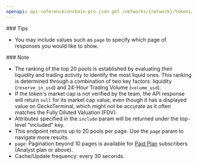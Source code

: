 ```yaml
---
openapi: api-reference/onchain-pro.json get /networks/{network}/tokens/{token_address}/pools
---
```


<Tip>
  ### Tips

  - You may include values such as `page` to specify which page of responses you would like to show.
</Tip>

<Note>
  ### Note

  - The ranking of the top 20 pools is established by evaluating their liquidity and trading activity to identify the most liquid ones. This ranking is determined through a combination of two key factors: liquidity (`reserve_in_usd`) and 24-Hour Trading Volume (`volume_usd`).
  - If the token's market cap is not verified by the team, the API response will return `null` for its market cap value, even though it has a displayed value on GeckoTerminal, which might not be accurate as it often matches the Fully Diluted Valuation (FDV).
  - Attributes specified in the `include` param will be returned under the top-level "included" key.
  - This endpoint returns up to 20 pools per page. Use the `page` param to navigate more results.
  - `page`: Pagination beyond 10 pages is available for [Paid Plan](https://www.coingecko.com/en/api/pricing) subscribers (Analyst plan or above).
  - Cache/Update frequency: every 30 seconds.
</Note>